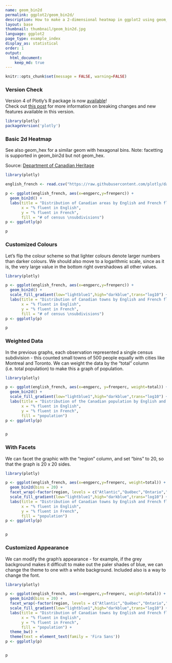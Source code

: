 ```yaml
---
name: geom_bin2d
permalink: ggplot2/geom_bin2d/
description: How to make a 2-dimensional heatmap in ggplot2 using geom_bin2d. Examples of coloured and facetted graphs.
layout: base
thumbnail: thumbnail/geom_bin2d.jpg
language: ggplot2
page_type: example_index
display_as: statistical
order: 1
output:
  html_document:
    keep_md: true
---
```


```r
knitr::opts_chunk$set(message = FALSE, warning=FALSE)
```



### Version Check

Version 4 of Plotly's R package is now [available](https://plot.ly/r/getting-started/#installation)!<br>
Check out [this post](http://moderndata.plot.ly/upgrading-to-plotly-4-0-and-above/) for more information on breaking changes and new features available in this version.

```r
library(plotly)
packageVersion('plotly')
```

### Basic 2d Heatmap
See also geom\_hex for a similar geom with hexagonal bins. Note: facetting is supported in geom\_bin2d but not geom\_hex.

Source: [Department of Canadian Heritage](https://open.canada.ca/data/en/dataset/a0bff264-1c80-41ee-aef9-e7da347c5158)

```r
library(plotly)

english_french <- read.csv("https://raw.githubusercontent.com/plotly/datasets/master/english_french.csv",stringsAsFactors = FALSE)

p <- ggplot(english_french, aes(x=engperc,y=frenperc)) + 
  geom_bin2d() +
  labs(title = "Distribution of Canadian areas by English and French fluency",
       x = "% fluent in English",
       y = "% fluent in French",
       fill = "# of census \nsubdivisions")
p <- ggplotly(p)

p
```

### Customized Colours
Let's flip the colour scheme so that lighter colours denote larger numbers than darker colours. We should also move to a logarithmic scale, since as it is, the very large value in the bottom right overshadows all other values.

```r
library(plotly)

p <- ggplot(english_french, aes(x=engperc,y=frenperc)) + 
  geom_bin2d() +
  scale_fill_gradient(low="lightblue1",high="darkblue",trans="log10") +
  labs(title = "Distribution of Canadian towns by English and French fluency",
       x = "% fluent in English",
       y = "% fluent in French",
       fill = "# of census \nsubdivisions")
p <- ggplotly(p)

p
```

### Weighted Data
In the previous graphs, each observation represented a single census subdivision - this counted small towns of 500 people equally with cities like Montreal and Toronto. We can weight the data by the "total" column (i.e. total population) to make this a graph of population.

```r
library(plotly)

p <- ggplot(english_french, aes(x=engperc, y=frenperc, weight=total)) + 
  geom_bin2d() +
  scale_fill_gradient(low="lightblue1",high="darkblue",trans="log10") +
  labs(title = "Distribution of the Canadian population by English and French fluency",
       x = "% fluent in English",
       y = "% fluent in French",
       fill = "population")
p <- ggplotly(p)


p
```

### With Facets
We can facet the graphic with the "region" column, and set "bins" to 20, so that the graph is 20 x 20 sides. 

```r
library(plotly)

p <- ggplot(english_french, aes(x=engperc,y=frenperc, weight=total)) + 
  geom_bin2d(bins = 20) +
  facet_wrap(~factor(region, levels = c("Atlantic","Québec","Ontario","Prairies","British Columbia"))) +
  scale_fill_gradient(low="lightblue1",high="darkblue",trans="log10") +
  labs(title = "Distribution of Canadian towns by English and French fluency",
       x = "% fluent in English",
       y = "% fluent in French",
       fill = "population")
p <- ggplotly(p)


p
```

### Customized Appearance
We can modify the graph's appearance - for example, if the grey background makes it difficult to make out the paler shades of blue, we can change the theme to one with a white background. Included also is a way to change the font.

```r
library(plotly)

p <- ggplot(english_french, aes(x=engperc,y=frenperc, weight=total)) + 
  geom_bin2d(bins = 20) +
  facet_wrap(~factor(region, levels = c("Atlantic","Québec","Ontario","Prairies","British Columbia"))) +
  scale_fill_gradient(low="lightblue1",high="darkblue",trans="log10") +
  labs(title = "Distribution of Canadian towns by English and French fluency",
       x = "% fluent in English",
       y = "% fluent in French",
       fill = "population") +
  theme_bw() +
  theme(text = element_text(family = 'Fira Sans'))
p <- ggplotly(p)


p
```

